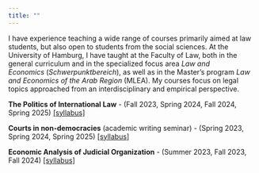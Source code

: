 ```yaml
---
title: ""
---
```


I have experience teaching a wide range of courses primarily aimed at law students, but also open to students from the social sciences. At the University of Hamburg, I have taught at the Faculty of Law, both in the general curriculum and in the specialized focus area *Law and Economics* (*Schwerpunktbereich*), as well as in the Master’s program *Law and Economics of the Arab Region* (MLEA). My courses focus on legal topics approached from an interdisciplinary and empirical perspective.

**The Politics of International Law** - (Fall 2023, Spring 2024, Fall 2024, Spring 2025) [\[syllabus\]](https://www.dropbox.com/scl/fi/llpcd70qez52znehc4ufo/WSS-International-Courts.pdf?rlkey=dcuedoxi3jyj1uvdrb9gt763h&st=z7xp9xxp&dl=0)

**Courts in non-democracies** (academic writing seminar) - (Spring 2023, Spring 2024, Spring 2025) [\[syllabus\]](https://www.dropbox.com/scl/fi/65yuq4yc7ldiwm3zwd1yt/SS2024-Courts-in-non-democracies.pdf?rlkey=unxtdvxmh2ekksqk0t5d2e05q&st=gzp5q7zz&dl=0)

**Economic Analysis of Judicial Organization** - (Summer 2023, Fall 2023, Fall 2024) [\[syllabus\]](https://www.dropbox.com/scl/fi/zax41od28vypbbkwq0c5q/Fall-2024-Economic-analysis-of-judicial-organisation.pdf?rlkey=la3lzxkpc2mg9boae3xsr1jey&st=dti9r26n&dl=0)
